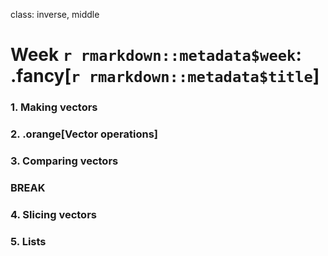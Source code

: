 
class: inverse, middle

# Week `r rmarkdown::metadata$week`: .fancy[`r rmarkdown::metadata$title`]

### 1. Making vectors
### 2. .orange[Vector operations]
### 3. Comparing vectors

### BREAK

### 4. Slicing vectors
### 5. Lists

